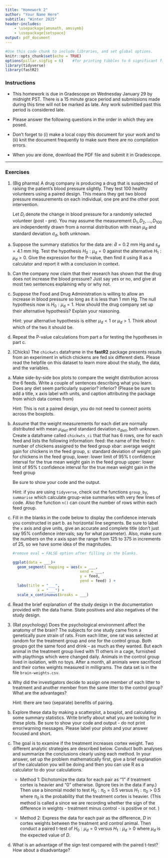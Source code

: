 ```yaml
---
title: "Homework 2"
author: "Your Name Here"
subtitle: "Winter 2025"
header-includes:
    - \usepackage{amsmath, amssymb}
    - \usepackage{setspace} 
output: pdf_document
---
```


\onehalfspacing

```r
#Use this code chunk to include libraries, and set global options.
knitr::opts_chunk$set(echo = TRUE)
options(pillar.sigfig = 6)    #for printing tibbles to 6 significant figs
library(tidyverse)
library(fastR2)

```

### Instructions

- This homework is due in Gradescope on Wednesday January 29 by midnight PST. There is a 15 minute grace period and submissions made during this time will not be marked as late. Any work submitted past this period is considered late.  

- Please answer the following questions in the order in which they are posed. \textbf{Be sure to support your work and show your steps.}

- Don't forget to (i) make a local copy this document for your work and to (ii) knit the document frequently to make sure there are no compilation errors. 

- When you are done, download the PDF file and submit it in Gradescope. \textbf{Do not forget to tag your answers to every sub-part of every question. We will take off 10\% for every part that is not tagged}

* * *

### Exercises

1. (Big pharma) A	drug	company	is producing	a	drug that is	suspected	of	raising	the	patient’s	 blood	pressure	slightly.	They test	100	healthy	volunteers using a paired design. This means they get two blood pressure measurements on each individual, one pre and the other post intervention.

    Let $D_i$ denote the change in blood pressure for a randomly selected volunteer (post - pre). You may assume	the	measurement	$D_1, D_2, \dots, D_{100}$ are	independently drawn from a normal distribution with mean $\mu_d$ and standard deviation $\sigma_d$, both unknown. 

a. Suppose the summary statistics for the data are: $\bar{d} = 0.2$ mm Hg and $s_{d} = 4.1$ mm Hg. Test the hypothesis $H_0: \mu_d = 0$ against	the	alternative	$H_1: \mu_d > 0$. Give the expression for the P-value, then find it using R as a calculator and report it with a conclusion in context.


b. Can	the	company	now	claim	that their	research	has	shown	that	the	drug	does	not	increase	the	blood	pressure? Just say yes or no, and give at most two sentences explaining why or why not. 


c. Suppose the Food and Drug Administration is	willing	to	allow	an increase in blood pressure so long as it is less than 1 mm Hg.	The null hypothesis now is $H_0: \mu_d = 1$. How should the drug company set up their alternative hypothesis? Explain your reasoning.	
 
    Hint: your alternative hypothesis is either $\mu_d < 1$ or $\mu_d > 1$. Think about which of the two it should be. 
    
d. Repeat the P-value calculations from part a for testing the hypotheses in part c. 


2. (Chicks) The `chickwts` dataframe in the **fastR2** package presents results from an experiment in which chickens are fed six different diets. Please read the helpfile on this dataset to learn more about the study, the data, and the variables. 


a. Make side-by-side box plots to compare the weight distribution across the 6 feeds. Write a couple of sentences describing what you learn. Does any diet seem particularly superior? inferior? (Please be sure to add a title, x axis label with units, and caption attributing the package from which data comes from)

    Hint: This is not a paired design, you do not need to connect points across the boxplots.

b. Assume that the weight measurements for each diet are normally distributed with mean $\mu_{diet}$ and standard deviation $\sigma_{diet}$, both unknown. Create a dataframe called `chickwts_ci` that that has 6 rows, one for each feed and lists the following information: 
    feed: the name of the feed
    n: number of chickens assigned to the feed group
    xbar: average weight gain for chickens in the feed group, 
    s: standard deviation of weight gain for chickens in the feed group,
    lower: lower limit of 95\% t confidence interval for the true mean weight gain in the feed group
    upper: lower limit of 95\% t confidence interval for the true mean weight gain in the feed group 
 
    Be sure to show your code and the output.
    
    Hint: if you are using `tidyverse`, check out the functions `group_by`, `summarise` which calculate group-wise summaries with very few lines of code. Also the function `n()` can count the number of rows within each feed group.

c.  Fill in the blanks in the code below to display the confidence intervals you constructed in part b. as horizontal line segments. Be sure to label the `x` axis and give units, give an accurate and complete title (don't just say 95% confidence intervals; say for what parameter). Also, make sure the numbers on the $x$ axis span the range from 125 to 375 in increments of 25, so we have some idea of the magnitudes.

    

    ```r
    #remove eval = FALSE option after filling in the blanks.
    
    ggplot(data = ___)+
      geom_segment( mapping = aes(x = ___, 
                                  xend = ___,
                                  y = feed,
                                  yend = feed) ) +
      labs(title = "___",
               x = "___") +
      scale_x_continuous(breaks = ___)

    ```


d. Read the brief explanation of the study design in the documentation provided with the data frame. State positives and also negatives of the study design.


3. (Rat psychology) Does the psychological environment affect the anatomy of the brain? The subjects for one study came from a genetically pure strain of rats. From each litter, one rat was selected at random for the treatment group and one for the control group. Both groups got the same food and drink -- as much as they wanted. But each animal in the treatment group lived with 11 others in a cage, furnished with playthings which were changed daily. Animals in the control group lived in isolation, with no toys. After a month, all animals were sacrificed and their cortex weights  measured in milligrams. The data set is in the file `brain-weights.csv`.

a. Why did the investigators decide to assign one member of each litter to treatment and another member from the same litter to the control group?  What are the advantages?  

    Hint: there are two (separate) benefits of pairing. 

b. Explore these data by making a scatterplot, a boxplot, and calculating some summary statistics. Write briefly about what you are looking for in these plots. Be sure to show your code and output - do not print error/warning messages. Please label your plots and your answer focused and short.

c. The goal is to examine if the treatment increases cortex weight. Two different analytic strategies are described below. Conduct both analyses and summarize the conclusions clearly using each method. In your answer, set up the problem mathematically first, give a brief explanation of the calculation you will be doing and then you can use R as a calculator to do your calculations.
 
      - Method 1: Dichotomize the data for each pair as "1" if treatment cortex is heavier and "0" otherwise. (Ignore ties in the data if any.) Then use a binomial model to test $H_0: \pi_0 = 0.5$ versus $H_1: \pi_0 > 0.5$ where $\pi_0$ is the probability that the treatment cortex is heavier. (This method is called a \textbf{sign test} since we are recording whether the sign of the difference in weights - treatment  minus control - is positive or not. )
  
      - Method 2: Express the data for each pair as the difference, $D$ in cortex weights between the treatment and control animal. Then conduct a paired t-test of $H_0: \mu_d = 0$ versus $H_1: \mu_d > 0$ where $\mu_d$ is the expected value of $D$. 
      
d. What is an  advantage of the sign test compared with the paired t-test? How about a disadvantage?


